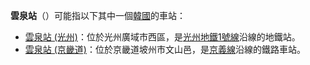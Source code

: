 '''雲泉站'''（{{lang-ko|운천역}}）可能指以下其中一個[[韓國|韓國]]的車站：

* [[雲泉站_(光州)|雲泉站 (光州)]]：位於光州廣域市西區，是[[光州地鐵1號線|光州地鐵1號線]]沿線的地鐵站。
* [[雲泉站_(京畿道)|雲泉站 (京畿道)]]：位於京畿道坡州市文山邑，是[[京義線|京義線]]沿線的鐵路車站。

{{disambig|Cat=三字車站名消歧義}}